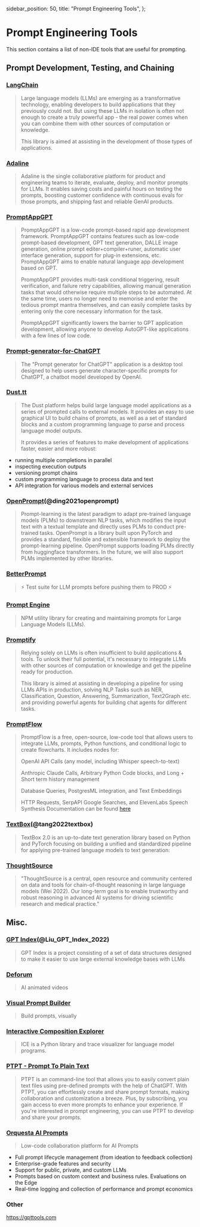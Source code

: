   sidebar_position: 50,
  title: "Prompt Engineering Tools",
};

# Prompt Engineering Tools

This section contains a list of non-IDE tools that are useful for prompting.

## Prompt Development, Testing, and Chaining

### [LangChain](https://github.com/hwchase17/langchain/)

> Large language models (LLMs) are emerging as a transformative technology, enabling developers to build applications that they previously could not. But using these LLMs in isolation is often not enough to create a truly powerful app - the real power comes when you can combine them with other sources of computation or knowledge.
>
> This library is aimed at assisting in the development of those types of applications.

### [Adaline](https://adaline.ai/)

> Adaline is the single collaborative platform for product and engineering teams to iterate, evaluate, deploy, and monitor prompts for LLMs. It enables saving costs and painful hours on testing the prompts, boosting customer confidence with continuous evals for those prompts, and shipping fast and reliable GenAI products.

### [PromptAppGPT](https://github.com/mleoking/PromptAppGPT)

> PromptAppGPT is a low-code prompt-based rapid app development framework. PromptAppGPT contains features such as low-code prompt-based development, GPT text generation, DALLE image generation, online prompt editer+compiler+runer, automatic user interface generation, support for plug-in extensions, etc. PromptAppGPT aims to enable natural language app development based on GPT.
>
> PromptAppGPT provides multi-task conditional triggering, result verification, and failure retry capabilities, allowing manual generation tasks that would otherwise require multiple steps to be automated. At the same time, users no longer need to memorise and enter the tedious prompt mantra themselves, and can easily complete tasks by entering only the core necessary information for the task.
>
> PromptAppGPT significantly lowers the barrier to GPT application development, allowing anyone to develop AutoGPT-like applications with a few lines of low code.

### [Prompt-generator-for-ChatGPT](https://github.com/rubend18/Prompt-generator-for-ChatGPT)

> The "Prompt generator for ChatGPT" application is a desktop tool designed to help users generate character-specific prompts for ChatGPT, a chatbot model developed by OpenAI.

### [Dust.tt](https://dust.tt)

> The Dust platform helps build large language model applications as a series of prompted calls
> to external models. It provides an easy to use graphical UI to build chains of prompts, as well as a set of standard blocks and a custom programming language to parse and process language model outputs.
>
> It provides a series of features to make development of applications faster,
> easier and more robust:

- running multiple completions in parallel
- inspecting execution outputs
- versioning prompt chains
- custom programming language to process data and text
- API integration for various models and external services

### [OpenPrompt](https://thunlp.github.io/OpenPrompt/)(@ding2021openprompt)

> Prompt-learning is the latest paradigm to adapt pre-trained language models (PLMs) to downstream NLP tasks, which modifies the input text with a textual template and directly uses PLMs to conduct pre-trained tasks. OpenPrompt is a library built upon PyTorch and provides a standard, flexible and extensible framework to deploy the prompt-learning pipeline. OpenPrompt supports loading PLMs directly from huggingface transformers. In the future, we will also support PLMs implemented by other libraries.

### [BetterPrompt](https://github.com/stjordanis/betterprompt)

> ⚡ Test suite for LLM prompts before pushing them to PROD ⚡

### [Prompt Engine](https://github.com/microsoft/prompt-engine)

> NPM utility library for creating and maintaining prompts for Large Language Models (LLMs).

### [Promptify](https://github.com/promptslab/Promptify)

> Relying solely on LLMs is often insufficient to build applications & tools. To unlock their full potential, it's necessary to integrate LLMs with other sources of computation or knowledge and get the pipeline ready for production.
>
> This library is aimed at assisting in developing a pipeline for using LLMs APIs in production, solving NLP Tasks such as NER, Classification, Question, Answering, Summarization, Text2Graph etc. and providing powerful agents for building chat agents for different tasks.

### [PromptFlow](https://github.com/InsuranceToolkits/promptflow)

> PromptFlow is a free, open-source, low-code tool that allows users to integrate LLMs, prompts, Python functions, and conditional logic to create flowcharts. It includes nodes for:
>
> OpenAI API Calls (any model, including Whisper speech-to-text)
>
> Anthropic Claude Calls, Arbitrary Python Code blocks, and Long + Short term history management
>
> Database Queries, PostgresML integration, and Text Embeddings
>
> HTTP Requests, SerpAPI Google Searches, and ElevenLabs Speech Synthesis
> Documentation can be found [here](https://www.promptflow.org/en/latest/index.html)

### [TextBox](https://github.com/RUCAIBox/TextBox)(@tang2022textbox)

> TextBox 2.0 is an up-to-date text generation library based on Python and PyTorch focusing on building a unified and standardized pipeline for applying pre-trained language models to text generation:

### [ThoughtSource](https://github.com/OpenBioLink/ThoughtSource)

> "ThoughtSource is a central, open resource and community centered on data and tools for chain-of-thought reasoning in large language models (Wei 2022). Our long-term goal is to enable trustworthy and robust reasoning in advanced AI systems for driving scientific research and medical practice."

## Misc.

### [GPT Index](https://gpt-index.readthedocs.io/en/latest/)(@Liu_GPT_Index_2022)

> GPT Index is a project consisting of a set of data structures designed to make it easier to use large external knowledge bases with LLMs

### [Deforum](https://github.com/HelixNGC7293/DeforumStableDiffusionLocal)

> AI animated videos

### [Visual Prompt Builder](https://tools.saxifrage.xyz/prompt)

> Build prompts, visually

### [Interactive Composition Explorer](https://github.com/oughtinc/ice)

> ICE is a Python library and trace visualizer for language model programs.

### [PTPT - Prompt To Plain Text](https://github.com/LeslieLeung/PTPT)

> PTPT is an command-line tool that allows you to easily convert plain text files using pre-defined prompts with the help of ChatGPT. With PTPT, you can effortlessly create and share prompt formats, making collaboration and customization a breeze. Plus, by subscribing, you gain access to even more prompts to enhance your experience. If you're interested in prompt engineering, you can use PTPT to develop and share your prompts.

### [Orquesta AI Prompts](https://orquesta.cloud/platform/ai-llm-prompts)

> Low-code collaboration platform for AI Prompts

- Full prompt lifecycle management (from ideation to feedback collection)
- Enterprise-grade features and security
- Support for public, private, and custom LLMs
- Prompts based on custom context and business rules. Evaluations on the Edge
- Real-time logging and collection of performance and prompt economics

### Other

https://gpttools.com
